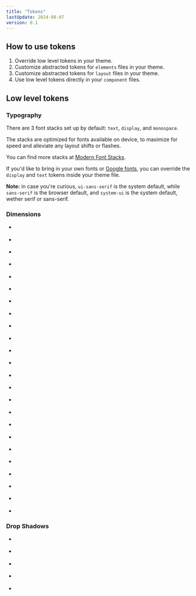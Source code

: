 ```yaml
---
title: "Tokens"
lastUpdate: 2024-08-07
version: 0.1
---
```


## How to use tokens

1. Override low level tokens in your theme.
1. Customize abstracted tokens for `elements` files in your theme.
1. Customize abstracted tokens for `layout` files in your theme.
1. Use low level tokens directly in your `component` files.

## Low level tokens

### Typography

There are 3 font stacks set up by default: `text`, `display`, and `monospace`.

The stacks are optimized for fonts available on device, to maximize for speed and alleviate any layout shifts or flashes.

You can find more stacks at [Modern Font Stacks](https://modernfontstacks.com).

If you'd like to bring in your own fonts or [Google fonts](https://fonts.google.com), you can override the `display` and `text` tokens inside your theme file.

**Note:** in case you're curious, `ui-sans-serif` is the system default, while `sans-serif` is the browser default, and `system-ui` is the system default, wether serif or sans-serif.

### Dimensions

<ul class="cubes">
  <li>
    <div class="xs1"></div>
  </li>
  <li>
    <div class="xs2"></div>
  </li>
  <li>
    <div class="xs3"></div>
  </li>
  <li>
    <div class="sm1"></div>
  </li>
  <li>
    <div class="sm2"></div>
  </li>
  <li>
    <div class="sm3"></div>
  </li>
  <li>
    <div class="md1"></div>
  </li>
  <li>
    <div class="md2"></div>
  </li>
  <li>
    <div class="md3"></div>
  </li>
  <li>
    <div class="lg1"></div>
  </li>
  <li>
    <div class="lg2"></div>
  </li>
  <li>
    <div class="lg3"></div>
  </li>
  <li>
    <div class="xl1"></div>
  </li>
  <li>
    <div class="xl2"></div>
  </li>
  <li>
    <div class="xl3"></div>
  </li>
  <li>
    <div class="xxl1"></div>
  </li>
  <li>
    <div class="xxl2"></div>
  </li>
  <li>
    <div class="xxl3"></div>
  </li>
  <li>
    <div class="mega1"></div>
  </li>
  <li>
    <div class="mega2"></div>
  </li>
  <li>
    <div class="mega3"></div>
  </li>
  <li>
    <div class="giga1"></div>
  </li>
  <li>
    <div class="giga2"></div>
  </li>
  <li>
    <div class="giga3"></div>
  </li>
</ul>

### Drop Shadows

<ul class="ds">
  <li>
    <div class="shadow-1"></div>
  </li>
  <li>
    <div class="shadow-2"></div>
  </li>
  <li>
    <div class="shadow-3"></div>
  </li>
  <li>
    <div class="shadow-4"></div>
  </li>
  <li>
    <div class="shadow-5"></div>
  </li>
</ul>
